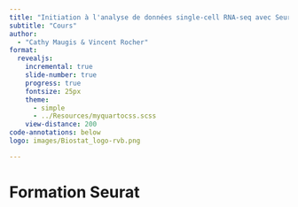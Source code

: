 ```yaml
---
title: "Initiation à l'analyse de données single-cell RNA-seq avec Seurat"
subtitle: "Cours" 
author: 
  - "Cathy Maugis & Vincent Rocher"
format:
  revealjs:
    incremental: true
    slide-number: true
    progress: true
    fontsize: 25px
    theme: 
      - simple
      - ../Resources/myquartocss.scss
    view-distance: 200
code-annotations: below
logo: images/Biostat_logo-rvb.png

---
```



# Formation Seurat



